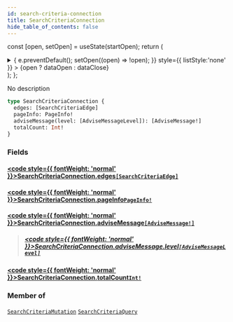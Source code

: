 ```yaml
---
id: search-criteria-connection
title: SearchCriteriaConnection
hide_table_of_contents: false
---
```






const [open, setOpen] = useState(startOpen);
return (
<details {...(open ? { open: true } : {})} className="details" style={{ border:'none', boxShadow:'none', background:'var(--ifm-background-color)' }}>
<summary
onClick={(e) => {
e.preventDefault();
setOpen((open) => !open);
}}
style={{ listStyle:'none' }} >
{open ? dataOpen : dataClose}
</summary>
{open && children}
</details>
);
};

No description

```graphql
type SearchCriteriaConnection {
  edges: [SearchCriteriaEdge]
  pageInfo: PageInfo!
  adviseMessage(level: [AdviseMessageLevel]): [AdviseMessage!]
  totalCount: Int!
}
```

### Fields

#### [<code style={{ fontWeight: 'normal' }}>SearchCriteriaConnection.<b>edges</b></code>](#)<Bullet />[`[SearchCriteriaEdge]`](/api/objects/search-criteria-edge) <Badge class="badge badge--secondary" text="list"/> <Badge class="badge badge--secondary" text="object"/>

>

#### [<code style={{ fontWeight: 'normal' }}>SearchCriteriaConnection.<b>pageInfo</b></code>](#)<Bullet />[`PageInfo!`](/api/objects/page-info) <Badge class="badge badge--secondary" text="non-null"/> <Badge class="badge badge--secondary" text="object"/>

>

#### [<code style={{ fontWeight: 'normal' }}>SearchCriteriaConnection.<b>adviseMessage</b></code>](#)<Bullet />[`[AdviseMessage!]`](/api/objects/advise-message) <Badge class="badge badge--secondary" text="list"/> <Badge class="badge badge--secondary" text="object"/>

> ##### [<code style={{ fontWeight: 'normal' }}>SearchCriteriaConnection.adviseMessage.<b>level</b></code>](#)<Bullet />[`[AdviseMessageLevel]`](/api/enums/advise-message-level) <Badge class="badge badge--secondary" text="list"/> <Badge class="badge badge--secondary" text="enum"/>

#### [<code style={{ fontWeight: 'normal' }}>SearchCriteriaConnection.<b>totalCount</b></code>](#)<Bullet />[`Int!`](/api/scalars/int) <Badge class="badge badge--secondary" text="non-null"/> <Badge class="badge badge--secondary" text="scalar"/>

>

### Member of

[`SearchCriteriaMutation`](/api/objects/search-criteria-mutation) <Badge class="badge badge--secondary" text="object"/><Bullet />[`SearchCriteriaQuery`](/api/objects/search-criteria-query) <Badge class="badge badge--secondary" text="object"/>
